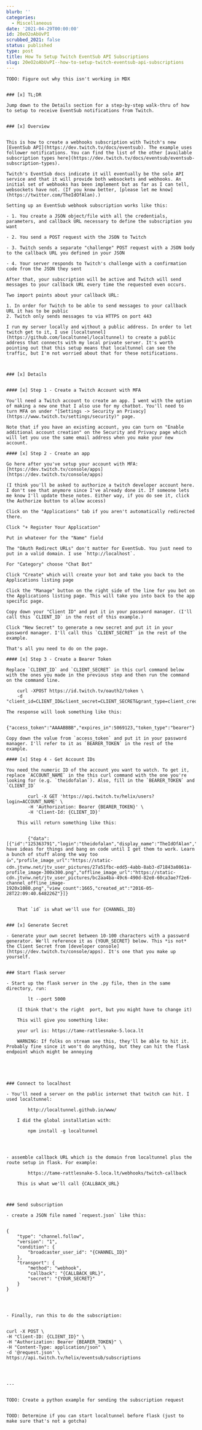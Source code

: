 ```yaml
---
blurb: ''
categories:
  - Miscellaneous
date: '2021-04-29T00:00:00'
id: 20eO2oAbUvPI
scrubbed_2021: false
status: published
type: post
title: How To Setup Twitch EventSub API Subscriptions
slug: 20eO2oAbUvPI--how-to-setup-twitch-eventsub-api-subscriptions
---
```


```
TODO: Figure out why this isn't working in MDX


### [x] TL;DR

Jump down to the Details section for a step-by-step walk-thru of how to setup to receive EventSub notifications from Twitch. 


### [x] Overview 


This is how to create a webhooks subscription with Twitch's new [EventSub API](https://dev.twitch.tv/docs/eventsub). The example uses follower notifications. You can find the list of the other [available subscription types here](https://dev.twitch.tv/docs/eventsub/eventsub-subscription-types).

Twitch's EventSub docs indicate it will eventually be the sole API service and that it will provide both websockets and webhooks. An initial set of webhooks has been implement but as far as I can tell, websockets have not. (If you know better, [please let me know](https://twitter.com/TheIdOfAlan).) 

Setting up an EventSub webhook subscription works like this:

- 1. You create a JSON object/file with all the credentials, parameters, and callback URL necessary to define the subscription you want

- 2. You send a POST request with the JSON to Twitch

- 3. Twitch sends a separate "challenge" POST request with a JSON body to the callback URL you defined in your JSON

- 4. Your server responds to Twitch's challenge with a confirmation code from the JSON they sent 

After that, your subscription will be active and Twitch will send messages to your callback URL every time the requested even occurs. 

Two import points about your callback URL:

1. In order for Twitch to be able to send messages to your callback URL it has to be public
2. Twitch only sends messages to via HTTPS on port 443

I run my server locally and without a public address. In order to let twitch get to it, I use [localtunnel](https://github.com/localtunnel/localtunnel) to create a public address that connects with my local private server. It's worth pointing out that this setup means that localtunnel can see the traffic, but I'm not worried about that for these notifications. 



### [x] Details


#### [x] Step 1 - Create a Twitch Account with MFA

You'll need a Twitch account to create an app. I went with the option of making a new one that I also use for my chatbot. You'll need to turn MFA on under "[Settings -> Security an Privacy](https://www.twitch.tv/settings/security)" page. 

Note that if you have an existing account, you can turn on "Enable additional account creation" on the Security and Privacy page which will let you use the same email address when you make your new account. 

#### [x] Step 2 - Create an app

Go here after you've setup your account with MFA: [https://dev.twitch.tv/console/apps](https://dev.twitch.tv/console/apps)

(I think you'll be asked to authorize a twitch developer account here. I don't see that anymore since I've already done it. If someone lets me know I'll update these notes. Either way, if you do see it, click the Authorize button to allow access)

Click on the "Applications" tab if you aren't automatically redirected there. 

Click "+ Register Your Application"

Put in whatever for the "Name" field 

The "OAuth Redirect URLs" don't matter for EventSub. You just need to put in a valid domain. I use `http://localhost`. 

For "Category" choose "Chat Bot"

Click "Create" which will create your bot and take you back to the Applications listing page

Click the "Manage" button on the right side of the line for you bot on the Applications listing page. This will take you into back to the app specific page. 

Copy down your "Client ID" and put it in your password manager. (I'll call this `CLIENT_ID` in the rest of this example.)

Click "New Secret" to generate a new secret and put it in your password manager. I'll call this `CLIENT_SECRET` in the rest of the example. 

That's all you need to do on the page. 

#### [x] Step 3 - Create a Bearer Token

Replace `CLIENT_ID` and `CLIENT_SECRET` in this curl command below with the ones you made in the previous step and then run the command on the command line. 

    curl -XPOST https://id.twitch.tv/oauth2/token \
    -d "client_id=CLIENT_ID&client_secret=CLIENT_SECRET&grant_type=client_credentials"

The response will look something like this:

    {"access_token":"AAAABBBB","expires_in":5069123,"token_type":"bearer"}

Copy down the value from `access_token` and put it in your password manager. I'll refer to it as `BEARER_TOKEN` in the rest of the example. 

#### [x] Step 4 - Get Account IDs

You need the numeric ID of the account you want to watch. To get it, replace `ACCOUNT_NAME` in the this curl command with the one you're looking for (e.g. `theidofalan`). Also, fill in the `BEARER_TOKEN` and `CLIENT_ID`

        curl -X GET 'https://api.twitch.tv/helix/users?login=ACCOUNT_NAME' \
        -H 'Authorization: Bearer {BEARER_TOKEN}' \
        -H 'Client-Id: {CLIENT_ID}'

    This will return something like this:


        {"data":[{"id":"125363791","login":"theidofalan","display_name":"TheIdOfAlan","type":"","broadcaster_type":"","description":"I have ideas for things and bang on code until I get them to work. Learn a bunch of stuff along the way too 👍","profile_image_url":"https://static-cdn.jtvnw.net/jtv_user_pictures/27a51fbc-edd5-4abb-8ab3-d71843a0861a-profile_image-300x300.png","offline_image_url":"https://static-cdn.jtvnw.net/jtv_user_pictures/bc2aa4ba-49c6-490d-82e8-60ca3ae7f2e6-channel_offline_image-1920x1080.png","view_count":1665,"created_at":"2016-05-28T22:09:40.648226Z"}]}


    That `id` is what we'll use for {CHANNEL_ID}


### [x] Generate Secret

- Generate your own secret between 10-100 characters with a password generator. We'll reference it as {YOUR_SECRET} below. This *is not* the Client Secret from [developer console](https://dev.twitch.tv/console/apps). It's one that you make up yourself. 


### Start flask server 

- Start up the flask server in the .py file, then in the same directory, run:

        lt --port 5000

    (I think that's the right  port, but you might have to change it)

    This will give you something like:

    your url is: https://tame-rattlesnake-5.loca.lt

    WARNING: If folks on stream see this, they'll be able to hit it. Probably fine since it won't do anything, but they can hit the flask endpoint which might be annoying





### Connect to localhost

- You'll need a server on the public internet that twitch can hit. I used localtunnel:

        http://localtunnel.github.io/www/

    I did the global installation with:

        npm install -g localtunnel




- assemble callback URL which is the domain from localtunnel plus the route setup in flask. For example:

        https://tame-rattlesnake-5.loca.lt/webhooks/twitch-callback

    This is what we'll call {CALLBACK_URL}



### Send subscription

- create a JSON file named `request.json` like this:


{
    "type": "channel.follow",
    "version": "1",
    "condition": {
        "broadcaster_user_id": "{CHANNEL_ID}"
    },
    "transport": {
        "method": "webhook",
        "callback": "{CALLBACK_URL}",
        "secret": "{YOUR_SECRET}"
    }
}




- Finally, run this to do the subscription:


curl -X POST \
-H "Client-ID: {CLIENT_ID}" \
-H "Authorization: Bearer {BEARER_TOKEN}" \
-H "Content-Type: application/json" \
-d '@request.json' \
https://api.twitch.tv/helix/eventsub/subscriptions




---


TODO: Create a python example for sending the subscription request


TOOD: Determine if you can start localtunnel before flask (just to make sure that's not a gotcha)


```
